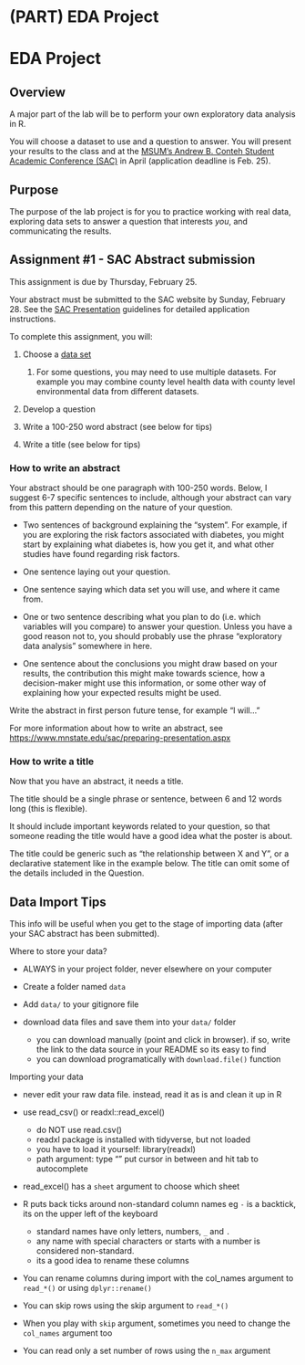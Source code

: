 # (PART) EDA Project {.unnumbered}

# EDA Project

## Overview

A major part of the lab will be to perform your own exploratory data analysis in R.

You will choose a dataset to use and a question to answer. You will present your results to the class and at the [MSUM's Andrew B. Conteh Student Academic Conference (SAC)](https://www.mnstate.edu/sac/) in April (application deadline is Feb. 25).

## Purpose

The purpose of the lab project is for you to practice working with real data, exploring data sets to answer a question that interests *you*, and communicating the results.

## Assignment \#1 - SAC Abstract submission

This assignment is due by Thursday, February 25.

Your abstract must be submitted to the SAC website by Sunday, February 28. See the [SAC Presentation](sac-presentation.html) guidelines for detailed application instructions.

To complete this assignment, you will:

1.  Choose a [data set](data-sets.html)

    1.  For some questions, you may need to use multiple datasets. For example you may combine county level health data with county level environmental data from different datasets.

2.  Develop a question

3.  Write a 100-250 word abstract (see below for tips)

4.  Write a title (see below for tips)

### How to write an abstract

Your abstract should be one paragraph with 100-250 words. Below, I suggest 6-7 specific sentences to include, although your abstract can vary from this pattern depending on the nature of your question.

-   Two sentences of background explaining the "system". For example, if you are exploring the risk factors associated with diabetes, you might start by explaining what diabetes is, how you get it, and what other studies have found regarding risk factors.

-   One sentence laying out your question.

-   One sentence saying which data set you will use, and where it came from.

-   One or two sentence describing what you plan to do (i.e. which variables will you compare) to answer your question. Unless you have a good reason not to, you should probably use the phrase "exploratory data analysis" somewhere in here.

-   One sentence about the conclusions you might draw based on your results, the contribution this might make towards science, how a decision-maker might use this information, or some other way of explaining how your expected results might be used.

Write the abstract in first person future tense, for example "I will..."

For more information about how to write an abstract, see <https://www.mnstate.edu/sac/preparing-presentation.aspx>

### How to write a title

Now that you have an abstract, it needs a title.

The title should be a single phrase or sentence, between 6 and 12 words long (this is flexible).

It should include important keywords related to your question, so that someone reading the title would have a good idea what the poster is about.

The title could be generic such as "the relationship between X and Y", or a declarative statement like in the example below. The title can omit some of the details included in the Question.

## Data Import Tips

This info will be useful when you get to the stage of importing data (after your SAC abstract has been submitted).

Where to store your data?

-   ALWAYS in your project folder, never elsewhere on your computer

-   Create a folder named `data`

-   Add `data/` to your gitignore file

-   download data files and save them into your `data/` folder

    -   you can download manually (point and click in browser). if so, write the link to the data source in your README so its easy to find
    -   you can download programatically with `download.file()` function

Importing your data

-   never edit your raw data file. instead, read it as is and clean it up in R

-   use read_csv() or readxl::read_excel()

    -   do NOT use read.csv()
    -   readxl package is installed with tidyverse, but not loaded
    -   you have to load it yourself: library(readxl)
    -   path argument: type "" put cursor in between and hit tab to autocomplete

-   read_excel() has a `sheet` argument to choose which sheet

-   R puts back ticks around non-standard column names eg `-` is a backtick, its on the upper left of the keyboard

    -   standard names have only letters, numbers, `_` and `.`
    -   any name with special characters or starts with a number is considered non-standard.
    -   its a good idea to rename these columns

-   You can rename columns during import with the col_names argument to `read_*()` or using `dplyr::rename()`

-   You can skip rows using the skip argument to `read_*()`

-   When you play with `skip` argument, sometimes you need to change the `col_names` argument too

-   You can read only a set number of rows using the `n_max` argument
